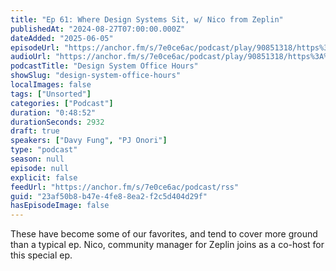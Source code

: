 ```yaml
---
title: "Ep 61: Where Design Systems Sit, w/ Nico from Zeplin"
publishedAt: "2024-08-27T07:00:00.000Z"
dateAdded: "2025-06-05"
episodeUrl: "https://anchor.fm/s/7e0ce6ac/podcast/play/90851318/https%3A%2F%2Fd3ctxlq1ktw2nl.cloudfront.net%2Fstaging%2F2024-7-25%2Ff24ef12e-818f-ad19-9710-d823ed1bc695.mp3"
audioUrl: "https://anchor.fm/s/7e0ce6ac/podcast/play/90851318/https%3A%2F%2Fd3ctxlq1ktw2nl.cloudfront.net%2Fstaging%2F2024-7-25%2Ff24ef12e-818f-ad19-9710-d823ed1bc695.mp3"
podcastTitle: "Design System Office Hours"
showSlug: "design-system-office-hours"
localImages: false
tags: ["Unsorted"]
categories: ["Podcast"]
duration: "0:48:52"
durationSeconds: 2932
draft: true
speakers: ["Davy Fung", "PJ Onori"]
type: "podcast"
season: null
episode: null
explicit: false
feedUrl: "https://anchor.fm/s/7e0ce6ac/podcast/rss"
guid: "23af50b8-b47e-4fe8-8ea2-f2c5d404d29f"
hasEpisodeImage: false
---
```

These have become some of our favorites, and tend to cover more ground than a typical ep. Nico, community manager for Zeplin joins as a co-host for this special ep.
